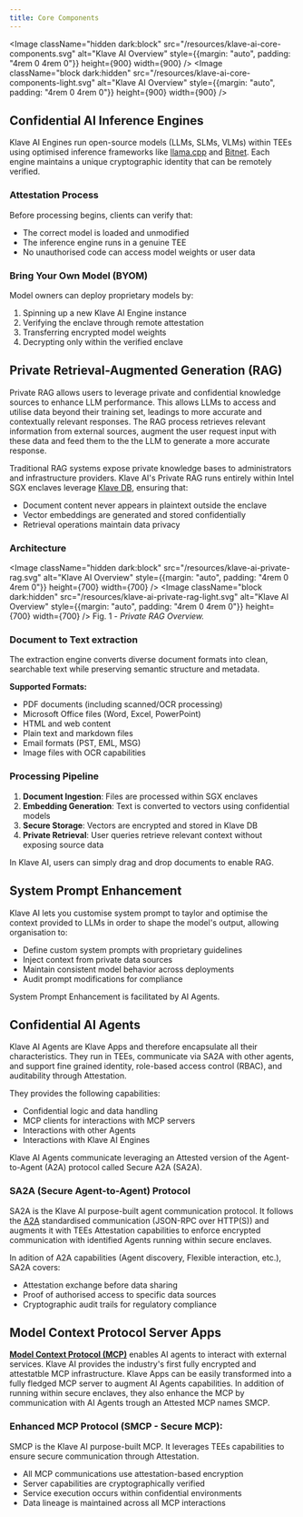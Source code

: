```yaml
---
title: Core Components
---
```



<Image className="hidden dark:block" src="/resources/klave-ai-core-components.svg" alt="Klave AI Overview" style={{margin: "auto", padding: "4rem 0 4rem 0"}} height={900} width={900} />
<Image className="block dark:hidden" src="/resources/klave-ai-core-components-light.svg" alt="Klave AI Overview" style={{margin: "auto", padding: "4rem 0 4rem 0"}} height={900} width={900} />

## Confidential AI Inference Engines

Klave AI Engines run open-source models (LLMs, SLMs, VLMs) within TEEs using optimised inference frameworks like [llama.cpp](https://github.com/ggml-org/llama.cpp) and [Bitnet](https://github.com/microsoft/BitNet). Each engine maintains a unique cryptographic identity that can be remotely verified.

### Attestation Process 
Before processing begins, clients can verify that:
- The correct model is loaded and unmodified
- The inference engine runs in a genuine TEE
- No unauthorised code can access model weights or user data

### Bring Your Own Model (BYOM)
Model owners can deploy proprietary models by:
1. Spinning up a new Klave AI Engine instance
2. Verifying the enclave through remote attestation
3. Transferring encrypted model weights
4. Decrypting only within the verified enclave

## Private Retrieval-Augmented Generation (RAG)

Private RAG allows users to leverage private and confidential knowledge sources to enhance LLM performance. This allows LLMs to access and utilise data beyond their training set, leadings to more accurate and contextually relevant responses.
The RAG process retrieves relevant information from external sources, augment the user request input with these data and feed them to the the LLM to generate a more accurate response.

Traditional RAG systems expose private knowledge bases to administrators and infrastructure providers. 
Klave AI's Private RAG runs entirely within Intel SGX enclaves leverage [Klave DB](), ensuring that:
- Document content never appears in plaintext outside the enclave
- Vector embeddings are generated and stored confidentially
- Retrieval operations maintain data privacy

### Architecture

<Image className="hidden dark:block" src="/resources/klave-ai-private-rag.svg" alt="Klave AI Overview" style={{margin: "auto", padding: "4rem 0 4rem 0"}} height={700} width={700} />
<Image className="block dark:hidden" src="/resources/klave-ai-private-rag-light.svg" alt="Klave AI Overview" style={{margin: "auto", padding: "4rem 0 4rem 0"}} height={700} width={700} />
Fig. 1 - *Private RAG Overview.*

### Document to Text extraction

The extraction engine converts diverse document formats into clean, searchable text while preserving semantic structure and metadata.

**Supported Formats:**
- PDF documents (including scanned/OCR processing)
- Microsoft Office files (Word, Excel, PowerPoint)
- HTML and web content
- Plain text and markdown files
- Email formats (PST, EML, MSG)
- Image files with OCR capabilities

### Processing Pipeline
1. **Document Ingestion**: Files are processed within SGX enclaves
2. **Embedding Generation**: Text is converted to vectors using confidential models
3. **Secure Storage**: Vectors are encrypted and stored in Klave DB
4. **Private Retrieval**: User queries retrieve relevant context without exposing source data

In Klave AI, users can simply drag and drop documents to enable RAG.

## System Prompt Enhancement

Klave AI lets you customise system prompt to taylor and optimise the context provided to LLMs in order to shape the model's output,
allowing organisation to:
- Define custom system prompts with proprietary guidelines
- Inject context from private data sources
- Maintain consistent model behavior across deployments
- Audit prompt modifications for compliance

System Prompt Enhancement is facilitated by AI Agents.

## Confidential AI Agents

Klave AI Agents are Klave Apps and therefore encapsulate all their characteristics. They run in TEEs, communicate via SA2A with other agents, and support fine grained identity, role-based access control (RBAC), and auditability through Attestation.

They provides the following capabilities:
- Confidential logic and data handling
- MCP clients for interactions with MCP servers
- Interactions with other Agents
- Interactions with Klave AI Engines

Klave AI Agents communicate leveraging an Attested version of the Agent-to-Agent (A2A) protocol called Secure A2A (SA2A).

### SA2A (Secure Agent-to-Agent) Protocol

SA2A is the Klave AI purpose-built agent communication protocol. It follows the [A2A](https://a2aprotocol.ai/) standardised communication (JSON-RPC over HTTP(S)) and augments it with TEEs Attestation capabilities to enforce encrypted communication with identified Agents running within secure enclaves.

In adition of A2A capabilities (Agent discovery, Flexible interaction, etc.), SA2A covers:
- Attestation exchange before data sharing
- Proof of authorised access to specific data sources
- Cryptographic audit trails for regulatory compliance

## Model Context Protocol Server Apps

**[Model Context Protocol (MCP)](https://modelcontextprotocol.io/introduction)** enables AI agents to interact with external services.
Klave AI provides the industry's first fully encrypted and attestatble MCP infrastructure.
Klave Apps can be easily transformed into a fully fledged MCP server to augment AI Agents capabilities.
In addition of running within secure enclaves, they also enhance the MCP by communication with AI Agents trough an Attested MCP names SMCP.

### Enhanced MCP Protocol (SMCP - Secure MCP):

SMCP is the Klave AI purpose-built MCP. It leverages TEEs capabilities to ensure secure communication through Attestation.

- All MCP communications use attestation-based encryption
- Server capabilities are cryptographically verified
- Service execution occurs within confidential environments
- Data lineage is maintained across all MCP interactions